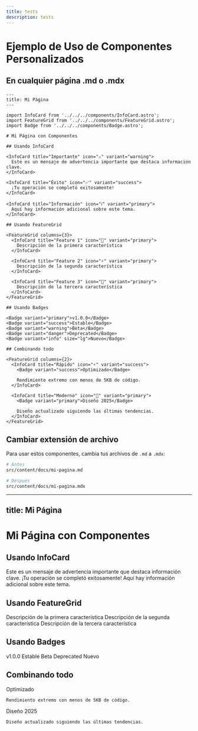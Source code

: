 ```yaml
---
title: tests
description: tests
---
```


# Ejemplo de Uso de Componentes Personalizados

## En cualquier página .md o .mdx

```mdx
---
title: Mi Página
---

import InfoCard from '../../../components/InfoCard.astro';
import FeatureGrid from '../../../components/FeatureGrid.astro';
import Badge from '../../../components/Badge.astro';

# Mi Página con Componentes

## Usando InfoCard

<InfoCard title="Importante" icon="⚠️" variant="warning">
  Este es un mensaje de advertencia importante que destaca información clave.
</InfoCard>

<InfoCard title="Éxito" icon="✅" variant="success">
  ¡Tu operación se completó exitosamente!
</InfoCard>

<InfoCard title="Información" icon="ℹ️" variant="primary">
  Aquí hay información adicional sobre este tema.
</InfoCard>

## Usando FeatureGrid

<FeatureGrid columns={3}>
  <InfoCard title="Feature 1" icon="🚀" variant="primary">
    Descripción de la primera característica
  </InfoCard>
  
  <InfoCard title="Feature 2" icon="⚡" variant="primary">
    Descripción de la segunda característica
  </InfoCard>
  
  <InfoCard title="Feature 3" icon="🎨" variant="primary">
    Descripción de la tercera característica
  </InfoCard>
</FeatureGrid>

## Usando Badges

<Badge variant="primary">v1.0.0</Badge>
<Badge variant="success">Estable</Badge>
<Badge variant="warning">Beta</Badge>
<Badge variant="danger">Deprecated</Badge>
<Badge variant="info" size="lg">Nuevo</Badge>

## Combinando todo

<FeatureGrid columns={2}>
  <InfoCard title="Rápido" icon="⚡" variant="success">
    <Badge variant="success">Optimizado</Badge>
    
    Rendimiento extremo con menos de 5KB de código.
  </InfoCard>
  
  <InfoCard title="Moderno" icon="🎨" variant="primary">
    <Badge variant="primary">Diseño 2025</Badge>
    
    Diseño actualizado siguiendo las últimas tendencias.
  </InfoCard>
</FeatureGrid>
```

## Cambiar extensión de archivo

Para usar estos componentes, cambia tus archivos de `.md` a `.mdx`:

```bash
# Antes
src/content/docs/mi-pagina.md

# Después
src/content/docs/mi-pagina.mdx
```

---
title: Mi Página
---


# Mi Página con Componentes

## Usando InfoCard

<InfoCard title="Importante" icon="⚠️" variant="warning">
  Este es un mensaje de advertencia importante que destaca información clave.
</InfoCard>

<InfoCard title="Éxito" icon="✅" variant="success">
  ¡Tu operación se completó exitosamente!
</InfoCard>

<InfoCard title="Información" icon="ℹ️" variant="primary">
  Aquí hay información adicional sobre este tema.
</InfoCard>

## Usando FeatureGrid

<FeatureGrid columns={3}>
  <InfoCard title="Feature 1" icon="🚀" variant="primary">
    Descripción de la primera característica
  </InfoCard>

  <InfoCard title="Feature 2" icon="⚡" variant="primary">
    Descripción de la segunda característica
  </InfoCard>

  <InfoCard title="Feature 3" icon="🎨" variant="primary">
    Descripción de la tercera característica
  </InfoCard>
</FeatureGrid>

## Usando Badges

<Badge variant="primary">v1.0.0</Badge>
<Badge variant="success">Estable</Badge>
<Badge variant="warning">Beta</Badge>
<Badge variant="danger">Deprecated</Badge>
<Badge variant="info" size="lg">Nuevo</Badge>

## Combinando todo

<FeatureGrid columns={2}>
  <InfoCard title="Rápido" icon="⚡" variant="success">
    <Badge variant="success">Optimizado</Badge>

    Rendimiento extremo con menos de 5KB de código.
  </InfoCard>

  <InfoCard title="Moderno" icon="🎨" variant="primary">
    <Badge variant="primary">Diseño 2025</Badge>

    Diseño actualizado siguiendo las últimas tendencias.
  </InfoCard>
</FeatureGrid>
